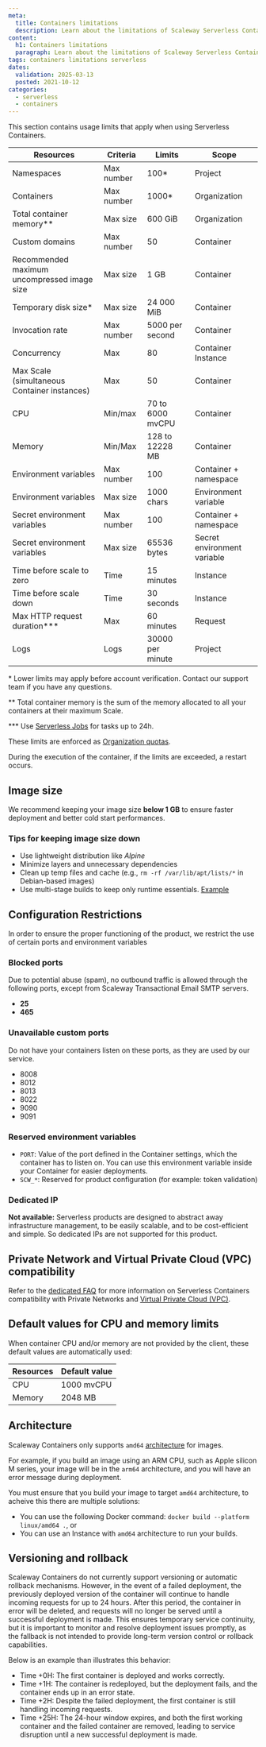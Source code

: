 ```yaml
---
meta:
  title: Containers limitations
  description: Learn about the limitations of Scaleway Serverless Containers.
content:
  h1: Containers limitations
  paragraph: Learn about the limitations of Scaleway Serverless Containers.
tags: containers limitations serverless
dates:
  validation: 2025-03-13
  posted: 2021-10-12
categories:
  - serverless
  - containers
---
```


This section contains usage limits that apply when using Serverless Containers.

| Resources                                         | Criteria       | Limits            | Scope                       |
|---------------------------------------------------|-------------   |------------------ |-----------------------------|
| Namespaces                                        | Max number     | 100*              | Project                     |
| Containers                                        | Max number     | 1000*             | Organization                |
| Total container memory\**                         | Max size       | 600 GiB           | Organization                |
| Custom domains                                    | Max number     | 50                | Container                   |
| Recommended maximum uncompressed image size       | Max size       | 1 GB              | Container                   |
| Temporary disk size\*                             | Max size       | 24 000 MiB        | Container                   |
| Invocation rate                                   | Max number     | 5000 per second   | Container                   |
| Concurrency                                       | Max            | 80                | Container Instance          |
| Max Scale (simultaneous Container instances)      | Max            | 50                | Container                   |
| CPU                                               | Min/max        | 70 to 6000 mvCPU  | Container                   |
| Memory                                            | Min/Max        | 128 to 12228 MB   | Container                   |
| Environment variables                             | Max number     | 100               | Container + namespace       |
| Environment variables                             | Max size       | 1000 chars        | Environment variable        |
| Secret environment variables                      | Max number     | 100               | Container + namespace       |
| Secret environment variables                      | Max size       | 65536 bytes       | Secret environment variable |
| Time before scale to zero                         | Time           | 15 minutes        | Instance                    |
| Time before scale down                            | Time           | 30 seconds        | Instance                    |
| Max HTTP request duration\***                     | Max            | 60 minutes        | Request                     |
| Logs                                              | Logs           | 30000 per minute  | Project                     |

\* Lower limits may apply before account verification. Contact our support team if you have any questions.

\** Total container memory is the sum of the memory allocated to all your containers at their maximum Scale.

\*** Use [Serverless Jobs](/serverless-jobs/) for tasks up to 24h.

These limits are enforced as [Organization quotas](/organizations-and-projects/additional-content/organization-quotas/#serverless-containers).

During the execution of the container, if the limits are exceeded, a restart occurs.

## Image size

We recommend keeping your image size **below 1 GB** to ensure faster deployment and better cold start performances.

### Tips for keeping image size down

* Use lightweight distribution like *Alpine*
* Minimize layers and unnecessary dependencies
* Clean up temp files and cache (e.g., `rm -rf /var/lib/apt/lists/*` in Debian-based images)
* Use multi-stage builds to keep only runtime essentials. [Example](https://github.com/scaleway/serverless-examples/blob/a7a3b5fc3427ec0f1391aaa78957f91af266867c/containers/rust-hello-world/Dockerfile#L14)

## Configuration Restrictions

In order to ensure the proper functioning of the product, we restrict the use of certain ports and environment variables

### Blocked ports

Due to potential abuse (spam), no outbound traffic is allowed through the following ports, except from Scaleway Transactional Email SMTP servers.

* **25**
* **465**

### Unavailable custom ports
Do not have your containers listen on these ports, as they are used by our service.
* 8008
* 8012
* 8013
* 8022
* 9090
* 9091

### Reserved environment variables
* `PORT`: Value of the port defined in the Container settings, which the container has to listen on. You can use this environment variable inside your Container for easier deployments.
* `SCW_*`: Reserved for product configuration (for example: token validation)

### Dedicated IP

**Not available:** Serverless products are designed to abstract away infrastructure management, to be easily scalable, and to be cost-efficient and simple. So dedicated IPs are not supported for this product.

## Private Network and Virtual Private Cloud (VPC) compatibility

Refer to the [dedicated FAQ](/serverless-containers/faq/#how-can-i-configure-access-to-a-private-network-or-virtual-private-cloud-vpc) for more information on Serverless Containers compatibility with Private Networks and [Virtual Private Cloud (VPC)](/vpc/).

## Default values for CPU and memory limits

When container CPU and/or memory are not provided by the client, these default values are automatically used:

| Resources | Default value  |
|-----------|----------------|
| CPU       | 1000 mvCPU     |
| Memory    | 2048 MB       |

## Architecture

Scaleway Containers only supports `amd64` [architecture](https://github.com/docker-library/official-images?tab=readme-ov-file#architectures-other-than-amd64) for
images.

For example, if you build an image using an ARM CPU, such as Apple silicon M series, your image will be in the `arm64` architecture, and you will have an error message during deployment.

You must ensure that you build your image to target `amd64` architecture, to acheive this there are multiple solutions:
* You can use the following Docker command: `docker build --platform linux/amd64 .`, or
* You can use an Instance with `amd64` architecture to run your builds.

## Versioning and rollback

Scaleway Containers do not currently support versioning or automatic rollback mechanisms.
However, in the event of a failed deployment, the previously deployed version of the container will continue to handle
incoming requests for up to 24 hours. After this period, the container in error will be deleted, and requests will no
longer be served until a successful deployment is made. This ensures temporary service continuity, but it is important
to monitor and resolve deployment issues promptly, as the fallback is not intended to provide long-term version control
or rollback capabilities.

Below is an example than illustrates this behavior:

* Time +0H: The first container is deployed and works correctly.
* Time +1H: The container is redeployed, but the deployment fails, and the container ends up in an error state.
* Time +2H: Despite the failed deployment, the first container is still handling incoming requests.
* Time +25H: The 24-hour window expires, and both the first working container and the failed container are removed,
leading to service disruption until a new successful deployment is made.
